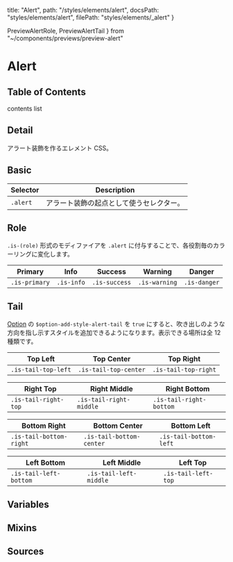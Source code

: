   title: "Alert",
  path: "/styles/elements/alert",
  docsPath: "styles/elements/alert",
  filePath: "styles/elements/_alert"
}

  PreviewAlertRole,
  PreviewAlertTail
} from "~/components/previews/preview-alert"

# Alert

## Table of Contents

contents list

## Detail

アラート装飾を作るエレメント CSS。

## Basic

| Selector | Description                              |
| -------- | ---------------------------------------- |
| `.alert` | アラート装飾の起点として使うセレクター。 |

## Role

`.is-(role)` 形式のモディファイアを `.alert` に付与することで、各役割毎のカラーリングに変化します。

<PreviewAlertRole />

| Primary       | Info       | Success       | Warning       | Danger       |
| ------------- | ---------- | ------------- | ------------- | ------------ |
| `.is-primary` | `.is-info` | `.is-success` | `.is-warning` | `.is-danger` |

## Tail

[Option](/configs/variables/option#option-add-style-xxxx) の `$option-add-style-alert-tail` を `true` にすると、吹き出しのような方向を指し示すスタイルを追加できるようになります。表示できる場所は全 12 種類です。

<PreviewAlertTail />

| Top Left            | Top Center            | Top Right            |
| ------------------- | --------------------- | -------------------- |
| `.is-tail-top-left` | `.is-tail-top-center` | `.is-tail-top-right` |

| Right Top            | Right Middle            | Right Bottom            |
| -------------------- | ----------------------- | ----------------------- |
| `.is-tail-right-top` | `.is-tail-right-middle` | `.is-tail-right-bottom` |

| Bottom Right            | Bottom Center            | Bottom Left            |
| ----------------------- | ------------------------ | ---------------------- |
| `.is-tail-bottom-right` | `.is-tail-bottom-center` | `.is-tail-bottom-left` |

| Left Bottom            | Left Middle            | Left Top            |
| ---------------------- | ---------------------- | ------------------- |
| `.is-tail-left-bottom` | `.is-tail-left-middle` | `.is-tail-left-top` |

## Variables

<PreviewVariablesDouble filePath={meta.filePath} viewCompiled={true} />

## Mixins

<PreviewMixins filePath={meta.filePath} />

## Sources

<PreviewSources
  title={meta.title}
  docsPath={meta.docsPath}
  scssPath={meta.filePath}
/>
